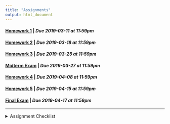 ```yaml
---
title: "Assignments"
output: html_document
---
```


#### [Homework 1](https://rstudio.cloud/spaces/12013/project/245724){target="_blank"} | *Due 2019-03-11 at 11:59pm*
#### [Homework 2](https://rstudio.cloud/spaces/12013/project/260261){target="_blank"} | *Due 2019-03-18 at 11:59pm*
#### [Homework 3](https://rstudio.cloud/spaces/12013/project/270863){target="_blank"} | *Due 2019-03-25 at 11:59pm*
#### [Midterm Exam](https://rstudio.cloud/spaces/12013/project/279735){target="_blank"} | *Due 2019-03-27 at 11:59pm*
#### [Homework 4](https://rstudio.cloud/spaces/12013/project/289762){target="_blank"} | *Due 2019-04-08 at 11:59pm*
#### [Homework 5](https://rstudio.cloud/spaces/12013/project/300357){target="_blank"} | *Due 2019-04-15 at 11:59pm*
#### [Final Exam](https://rstudio.cloud/spaces/12013/project/312324){target="_blank"} | *Due 2019-04-17 at 11:59pm*

---
<details>
<summary>Assignment Checklist
</summary>

1. Login to [RStudio Cloud](https://rstudio.cloud/)
2. Navigate to the course workspace
3. Click on the homework assignment
4. Click Start or Continue, whichever appears at the top of the assignment
5. Look at `README.md` for homework instructions
6. Make the needed changes to your project (do not make changes after the due date)
</details>